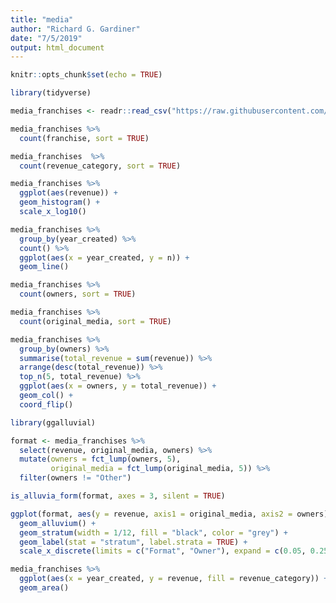 ```yaml
---
title: "media"
author: "Richard G. Gardiner"
date: "7/5/2019"
output: html_document
---
```


```r
knitr::opts_chunk$set(echo = TRUE)
```


```r
library(tidyverse)

media_franchises <- readr::read_csv("https://raw.githubusercontent.com/rfordatascience/tidytuesday/master/data/2019/2019-07-02/media_franchises.csv")
```


```r
media_franchises %>%
  count(franchise, sort = TRUE)

media_franchises  %>%
  count(revenue_category, sort = TRUE)

media_franchises %>%
  ggplot(aes(revenue)) +
  geom_histogram() +
  scale_x_log10()

media_franchises %>%
  group_by(year_created) %>%
  count() %>%
  ggplot(aes(x = year_created, y = n)) +
  geom_line() 

media_franchises %>%
  count(owners, sort = TRUE)

media_franchises %>%
  count(original_media, sort = TRUE)

media_franchises %>%
  group_by(owners) %>%
  summarise(total_revenue = sum(revenue)) %>%
  arrange(desc(total_revenue)) %>%
  top_n(5, total_revenue) %>%
  ggplot(aes(x = owners, y = total_revenue)) +
  geom_col() +
  coord_flip()
```

```r
library(ggalluvial)

format <- media_franchises %>%
  select(revenue, original_media, owners) %>%
  mutate(owners = fct_lump(owners, 5),
         original_media = fct_lump(original_media, 5)) %>%
  filter(owners != "Other")

is_alluvia_form(format, axes = 3, silent = TRUE)

ggplot(format, aes(y = revenue, axis1 = original_media, axis2 = owners)) +
  geom_alluvium() +
  geom_stratum(width = 1/12, fill = "black", color = "grey") +
  geom_label(stat = "stratum", label.strata = TRUE) +
  scale_x_discrete(limits = c("Format", "Owner"), expand = c(0.05, 0.25))
```


```r
media_franchises %>%
  ggplot(aes(x = year_created, y = revenue, fill = revenue_category)) +
  geom_area()
```



